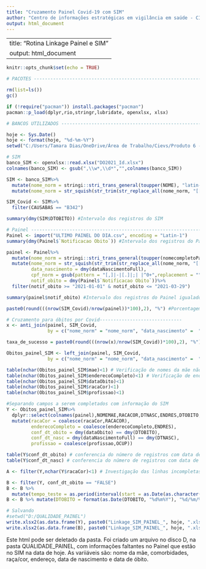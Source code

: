 ---
title: "Cruzamento Painel Covid-19 com SIM"
author: "Centro de informações estratégicas em vigilância em saúde - CIEVS"
output: html_document
---
---
title: "Rotina Linkage Painel e SIM"
output: html_document
---


```{r setup, include=FALSE}
knitr::opts_chunk$set(echo = TRUE)
```

```{r, include=FALSE}
# PACOTES -----------------------------------------------------------------

rm(list=ls())
gc()

if (!require("pacman")) install.packages("pacman")
pacman::p_load(dplyr,rio,stringr,lubridate, openxlsx, xlsx)
```

```{r, include=FALSE}
# BANCOS UTILIZADOS -------------------------------------------------------

hoje <- Sys.Date()
hoje <- format(hoje, "%d-%m-%Y")
setwd("C:/Users/Tamara Dias/OneDrive/Área de Trabalho/Cievs/Produto 6 - Linkage Painel e SIM")

# SIM
banco_SIM <- openxlsx::read.xlsx("DO2021_Id.xlsx")
colnames(banco_SIM) <- gsub(",\\w*,\\d*","",colnames(banco_SIM))

SIM <- banco_SIM%>%
  mutate(nome_norm = stringi::stri_trans_general(toupper(NOME), "latin-ascii"))%>%
  mutate(nome_norm = str_squish(str_trim(str_replace_all(nome_norm, "[[:punct:]]|[[:digit:]]", ""))), data_nascimento = dmy(DTNASC))

SIM_Covid <- SIM%>%
  filter(CAUSABAS == "B342")

summary(dmy(SIM$DTOBITO)) #Intervalo dos registros do SIM

# Painel ------------------------------------------------------------------
Painel <- import("ULTIMO PAINEL DO DIA.csv", encoding = "Latin-1")
summary(dmy(Painel$`Notificacao Obito`)) #Intervalo dos registros do Painel

painel <- Painel%>%
  mutate(nome_norm = stringi::stri_trans_general(toupper(nomecompletoPaciente), "latin-ascii"))%>%
  mutate(nome_norm = str_squish(str_trim(str_replace_all(nome_norm, "[[:punct:]]|[[:digit:]]", ""))),
         data_nascimento = dmy(dataNascimentoFull), 
         cpf_norm = gsub(pattern = "[,]|-|[.]|;| |^0+",replacement = "",x = cpf,perl = T),
         notif_obito = dmy(Painel$`Notificacao Obito`))%>%
  filter(notif_obito >= "2021-01-01" & notif_obito <= "2021-03-29")

summary(painel$notif_obito) #Intervalo dos registros do Painel igualados aos do SIM
```

```{r, include=FALSE}
paste0(round(((nrow(SIM_Covid)/nrow(painel))*100),2), "%") #Porcentagem de óbitos registrados no SIM em relação ao Painel
```

```{r, include=FALSE}
# Cruzamento para óbitos por Covid------------------------------
x <- anti_join(painel, SIM_Covid,
               by = c("nome_norm" = "nome_norm", "data_nascimento" =  "data_nascimento"))

taxa_de_sucesso = paste0(round(((nrow(x)/nrow(SIM_Covid))*100),2), "%")

Obitos_painel_SIM <- left_join(painel, SIM_Covid,
               by = c("nome_norm" = "nome_norm", "data_nascimento" =  "data_nascimento"))

table(nchar(Obitos_painel_SIM$mae)<1) # Verificação de nomes da mãe não prenchidos
table(nchar(Obitos_painel_SIM$enderecoCompleto)<1) # Verificação de endereços não prenchidos
table(nchar(Obitos_painel_SIM$dataObito)<1)
table(nchar(Obitos_painel_SIM$racaCor)<1)
table(nchar(Obitos_painel_SIM$profissao)<1)
```

```{r, include=FALSE}
#Separando campos a serem completados com informação do SIM
Y <- Obitos_painel_SIM%>%
  dplyr::select(colnames(painel),NOMEMAE,RACACOR,DTNASC,ENDRES,DTOBITO,NUMSUS,OCUP,LINHAII)%>%
  mutate(racaCor = coalesce(racaCor,RACACOR),
         enderecoCompleto = coalesce(enderecoCompleto,ENDRES),
         conf_dt_obito = dmy(dataObito) == dmy(DTOBITO),
         conf_dt_nasc = dmy(dataNascimentoFull) == dmy(DTNASC),
         profissao = coalesce(profissao,OCUP))

table(Y$conf_dt_obito) # conferencia do número de registros com data de óbito equivalentes entre o SIM e o Painel
table(Y$conf_dt_nasc) # conferencia do número de registros com data de nascimento equivalentes entre o SIM e o Painel

A <- filter(Y,nchar(Y$racaCor)<1) # Investigação das linhas incompletas

B <- filter(Y, conf_dt_obito == "FALSE")
B <- B %>%
  mutate(tempo_teste = as.period(interval(start = as.Date(as.character(B$dataObito),format = '%d/%m/%Y'), end = dmy(B$DTOBITO)))) #Verificação das discrepância entre as datas de óbito
B <- B %>% mutate(DTOBITO = format(as.Date(DTOBITO, "%d%m%Y"), "%d/%m/%Y"))
```

```{r, include=FALSE}
# Salvando
#setwd("D:/QUALIDADE_PAINEL")
write.xlsx2(as.data.frame(Y), paste0("Linkage_SIM_PAINEL_", hoje, ".xlsx"), sheetName = "Completude", append=TRUE, row.names = F)
write.xlsx2(as.data.frame(B), paste0("Linkage_SIM_PAINEL_", hoje, ".xlsx"), sheetName = "Obitos diferentes", append=TRUE, row.names = F)
```

Este html pode ser deletado da pasta. Foi criado um arquivo no disco D, na pasta QUALIDADE_PAINEL, com informações faltantes no Painel que estão no SIM na data de hoje. As variiáveis são: nome da mãe, comorbidades, raça/cor, endereço, data de nascimento e data de óbito.

